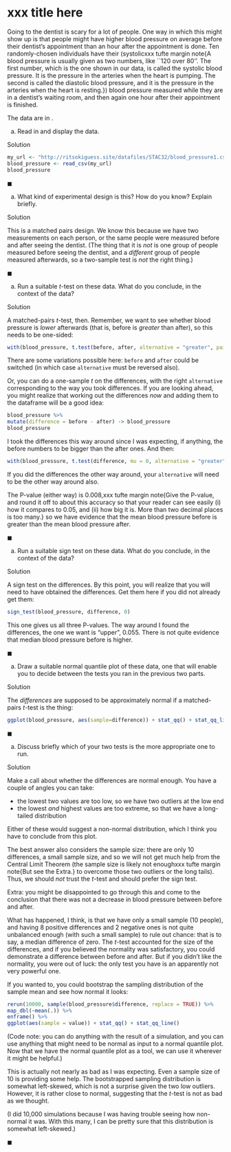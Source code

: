 # xxx title here

 Going to the dentist is scary for a lot of people. One way in which this might show up is that people might have higher blood pressure on average before their dentist's appointment than an hour after the appointment is done. Ten randomly-chosen individuals have their (systolicxxx tufte margin note{A blood pressure is usually given as two numbers, like ``120 over 80''. The first number, which is the one shown in our data, is called the systolic blood pressure. It is the pressure in the arteries when the heart is pumping. The second is called the diastolic blood pressure, and it is the pressure in the arteries when the heart is resting.}) blood pressure measured while they are in a dentist's waiting room, and then again one hour after their appointment is finished.

The data are in \url{http://ritsokiguess.site/datafiles/STAC32/blood_pressure1.csv}.



(a) Read in and display the data.

Solution


```r
my_url <- "http://ritsokiguess.site/datafiles/STAC32/blood_pressure1.csv"
blood_pressure <- read_csv(my_url)
blood_pressure
```


$\blacksquare$


(a) What kind of experimental design is this? How do you know? Explain briefly.

Solution


This is a matched pairs design. We know this because we have two measurements on each person, or the same people were measured before and after seeing the dentist. (The thing that it is *not* is one group of people measured before seeing the dentist, and a *different* group of people measured afterwards, so a two-sample test is *not* the right thing.)


$\blacksquare$


(a) Run a suitable $t$-test on these data. What do you conclude, in the context of the data?

Solution


A matched-pairs $t$-test, then. Remember, we want to see whether blood pressure is *lower* afterwards (that is, before is *greater* than after), so this needs to be one-sided:

```r
with(blood_pressure, t.test(before, after, alternative = "greater", paired = TRUE))
```

There are some variations possible here: `before` and `after` could be switched (in which case `alternative` must be reversed also).

Or, you can do a one-sample $t$ on the differences, with the right `alternative` corresponding to the way you took differences. If you are looking ahead, you might realize that working out the differences *now* and adding them to the dataframe will be a good idea:

```r
blood_pressure %>% 
mutate(difference = before - after) -> blood_pressure
blood_pressure
```

I took the differences this way around since I was expecting, if anything, the before numbers to be bigger than the after ones. And then:

```r
with(blood_pressure, t.test(difference, mu = 0, alternative = "greater"))
```

If you did the differences the other way around, your `alternative` will need to be the other way around also.

The P-value (either way) is 0.008,xxx tufte margin note{Give the P-value, and round it off to about this accuracy so that your reader can see easily (i) how it compares to 0.05, and (ii) how big it is. More than two decimal places is too many.} so we have evidence that the mean blood pressure before is greater than the mean blood pressure after.


$\blacksquare$


(a) Run a suitable sign test on these data. What do you conclude, in the context of the data?

Solution


A sign test on the differences. By this point, you will realize that you will need to have obtained the differences. Get them here if you did not already get them:

```r
sign_test(blood_pressure, difference, 0)
```

This one gives us all three P-values. The way around I found the differences, the one we want is "upper", 0.055. There is not quite evidence that median blood pressure before is higher. 


$\blacksquare$


(a) Draw a suitable normal quantile plot of these data, one that will enable you to decide between the tests you ran in the previous two parts.

Solution



The *differences* are supposed to be approximately normal if a matched-pairs $t$-test is the thing:

```r
ggplot(blood_pressure, aes(sample=difference)) + stat_qq() + stat_qq_line()
```


$\blacksquare$


(a) Discuss briefly which of your two tests is the more appropriate one to run.

Solution


Make a call about whether the differences are normal enough. You have a couple of angles you can take:

- the lowest two values are too low, so we have two outliers at the low end
- the lowest *and* highest values are too extreme, so that we have a long-tailed distribution

Either of these would suggest a non-normal distribution, which I think you have to conclude from this plot.

The best answer also considers the sample size: there are only 10 differences, a small sample size, and so we will not get much help from the Central Limit Theorem (the sample size is likely not enoughxxx tufte margin note{But see the Extra.} to overcome those two outliers or the long tails). Thus, we should *not* trust the $t$-test and should prefer the sign test.

Extra: you might be disappointed to go through this and come to the conclusion that there was not a decrease in blood pressure between before and after.

What has happened, I think, is that we have only a small sample (10 people), and having 8 positive differences and 2 negative ones is not quite unbalanced enough (with such a small sample) to rule out chance: that is to say, a median difference of zero. The $t$-test accounted for the size of the differences, and if you believed the normality was satisfactory, you could demonstrate a difference between before and after. But if you didn't like the normality, you were out of luck: the only test you have is an apparently not very powerful one.

If you wanted to, you could bootstrap the sampling distribution of the sample mean and see how normal it looks:

```r
rerun(10000, sample(blood_pressure$difference, replace = TRUE)) %>% 
map_dbl(~mean(.)) %>% 
enframe() %>% 
ggplot(aes(sample = value)) + stat_qq() + stat_qq_line()
```

(Code note: you can do anything with the result of a simulation, and you can use anything that might need to be normal as input to a normal quantile plot. Now that we have the normal quantile plot as a tool, we can use it wherever it might be helpful.)

This is actually not nearly as bad as I was expecting. Even a sample size of 10 is providing some help. The bootstrapped sampling distribution is somewhat left-skewed, which is not a surprise given the two low outliers. However, it is rather close to normal, suggesting that the $t$-test is not as bad as we thought.

(I did 10,000 simulations because I was having trouble seeing how non-normal it was. With this many, I can be pretty sure that this distribution is somewhat left-skewed.)


$\blacksquare$





